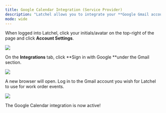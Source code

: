 ---
title: Google Calendar Integration (Service Provider)
description: "Latchel allows you to integrate your **Google Gmail account** so that you can automatically sync new work events to the Google calendar of your choice. Set up upcoming work order reminders today!"
mode: wide
---

When logged into Latchel, click your initials/avatar on the top-right of the page and click **Account Settings**.

<Frame>
  <img src="/images/rtaImage-146.jpg"/>
</Frame>

On the **Integrations** tab, click **Sign in with Google **under the Gmail section.

<Frame>
  <img src="/images/rtaImage-147.jpg"/>
</Frame>

A new browser will open. Log in to the Gmail account you wish for Latchel to use for work order events.

<Frame>
  <img src="/images/rtaImage-147.jpg"/>
</Frame>

The Google Calendar integration is now active!
